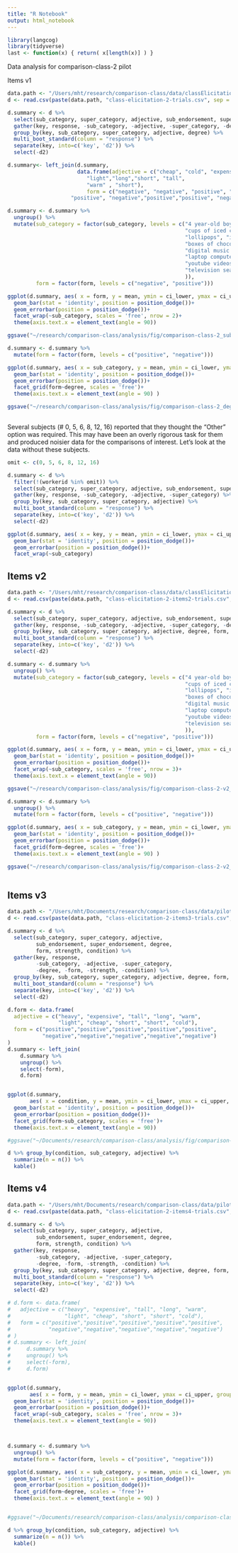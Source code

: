 ```yaml
---
title: "R Notebook"
output: html_notebook
---
```


```r
library(langcog)
library(tidyverse)
last <- function(x) { return( x[length(x)] ) }
```

Data analysis for comparison-class-2 pilot

Items v1
```r
data.path <- "/Users/mht/research/comparison-class/data/classElicitation-2/"
d <- read.csv(paste(data.path, "class-elicitation-2-trials.csv", sep = ""))
```


```r
d.summary <- d %>%
  select(sub_category, super_category, adjective, sub_endorsement, super_endorsement, degree) %>%
  gather(key, response, -sub_category, -adjective, -super_category, -degree) %>%
  group_by(key, sub_category, super_category, adjective, degree) %>%
  multi_boot_standard(column = "response") %>% 
  separate(key, into=c('key', 'd2')) %>%
  select(-d2)
```

```r
d.summary<- left_join(d.summary, 
                      data.frame(adjective = c("cheap", "cold", "expensive", "heavy",
                         "light","long","short", "tall", 
                         "warm" , "short"),
                         form = c("negative", "negative", "positive", "positive", "negative", 
                    "positive", "negative","positive","positive", "negative")))

d.summary <- d.summary %>% 
  ungroup() %>%
  mutate(sub_category = factor(sub_category, levels = c("4 year-old boys", "men in their 30s", "basketball players",
                                                        "cups of iced coffee", "glasses of milk", "cups of coffee",
                                                        "lollipops", "ice cream cones", 
                                                        "boxes of chocolate from the local chocolatier",
                                                        "digital music players", "phones", "tablet computers", 
                                                        "laptop computers", 
                                                        "youtube videos", "movies",
                                                        "television seasons"
                                                        )), 
         form = factor(form, levels = c("negative", "positive")))

ggplot(d.summary, aes( x = form, y = mean, ymin = ci_lower, ymax = ci_upper, group = key, fill = key ) )+
  geom_bar(stat = 'identity', position = position_dodge())+
  geom_errorbar(position = position_dodge())+
  facet_wrap(~sub_category, scales = 'free', nrow = 2)+
  theme(axis.text.x = element_text(angle = 90))

ggsave("~/research/comparison-class/analysis/fig/comparison-class-2_subCat.pdf", height = 7, width = 16) 

d.summary <- d.summary %>% 
  mutate(form = factor(form, levels = c("positive", "negative")))

ggplot(d.summary, aes( x = sub_category, y = mean, ymin = ci_lower, ymax = ci_upper, group = key, fill = key ) )+
  geom_bar(stat = 'identity', position = position_dodge())+
  geom_errorbar(position = position_dodge())+
  facet_grid(form~degree, scales = 'free')+
  theme(axis.text.x = element_text(angle = 90) )

ggsave("~/research/comparison-class/analysis/fig/comparison-class-2_degreeXform.pdf", height = 6, width = 10) 
  
```

Several subjects (# 0, 5, 6, 8, 12, 16) reported that they thought the "Other" option was required.
This may have been an overly rigorous task for them and produced noisier data for the comparisons of interest.
Let's look at the data without these subjects.


```r
omit <- c(0, 5, 6, 8, 12, 16)

d.summary <- d %>%
  filter(!(workerid %in% omit)) %>%
  select(sub_category, super_category, adjective, sub_endorsement, super_endorsement) %>%
  gather(key, response, -sub_category, -adjective, -super_category) %>%
  group_by(key, sub_category, super_category, adjective) %>%
  multi_boot_standard(column = "response") %>% 
  separate(key, into=c('key', 'd2')) %>%
  select(-d2)

ggplot(d.summary, aes( x = key, y = mean, ymin = ci_lower, ymax = ci_upper, group = adjective, fill = adjective ) )+
  geom_bar(stat = 'identity', position = position_dodge())+
  geom_errorbar(position = position_dodge())+
  facet_wrap(~sub_category)
```

## Items v2

```r
data.path <- "/Users/mht/research/comparison-class/data/classElicitation-2-items2/"
d <- read.csv(paste(data.path, "class-elicitation-2-items2-trials.csv", sep = ""))
```

```r
d.summary <- d %>%
  select(sub_category, super_category, adjective, sub_endorsement, super_endorsement, degree, form, strength) %>%
  gather(key, response, -sub_category, -adjective, -super_category, -degree, -form, -strength) %>%
  group_by(key, sub_category, super_category, adjective, degree, form, strength) %>%
  multi_boot_standard(column = "response") %>% 
  separate(key, into=c('key', 'd2')) %>%
  select(-d2)
```

```r

d.summary <- d.summary %>% 
  ungroup() %>%
  mutate(sub_category = factor(sub_category, levels = c("4 year-old boys", "men in their 30s", "basketball players",
                                                        "cups of iced coffee", "glasses of milk", "cups of coffee",
                                                        "lollipops", "ice cream cones", 
                                                        "boxes of chocolate from the local chocolatier",
                                                        "digital music players", "phones", "tablet computers", 
                                                        "laptop computers", 
                                                        "youtube videos", "movies",
                                                        "television seasons"
                                                        )), 
         form = factor(form, levels = c("negative", "positive")))

ggplot(d.summary, aes( x = form, y = mean, ymin = ci_lower, ymax = ci_upper, group = key, fill = key ) )+
  geom_bar(stat = 'identity', position = position_dodge())+
  geom_errorbar(position = position_dodge())+
  facet_wrap(~sub_category, scales = 'free', nrow = 3)+
  theme(axis.text.x = element_text(angle = 90))

ggsave("~/research/comparison-class/analysis/fig/comparison-class-2-v2_subCat.pdf", height = 7, width = 16) 

d.summary <- d.summary %>% 
  ungroup() %>% 
  mutate(form = factor(form, levels = c("positive", "negative")))

ggplot(d.summary, aes( x = sub_category, y = mean, ymin = ci_lower, ymax = ci_upper, group = key, fill = key ) )+
  geom_bar(stat = 'identity', position = position_dodge())+
  geom_errorbar(position = position_dodge())+
  facet_grid(form~degree, scales = 'free')+
  theme(axis.text.x = element_text(angle = 90) )

ggsave("~/research/comparison-class/analysis/fig/comparison-class-2-v2_degreeXform.pdf", height = 6, width = 10) 
  
```



## Items v3

```r
data.path <- "/Users/mht/Documents/research/comparison-class/data/pilot-classElicitation-2-items3/"
d <- read.csv(paste(data.path, "class-elicitation-2-items3-trials.csv", sep = ""))
```

```r
d.summary <- d %>%
  select(sub_category, super_category, adjective, 
         sub_endorsement, super_endorsement, degree, 
         form, strength, condition) %>%
  gather(key, response, 
         -sub_category, -adjective, -super_category, 
         -degree, -form, -strength, -condition) %>%
  group_by(key, sub_category, super_category, adjective, degree, form, strength, condition) %>%
  multi_boot_standard(column = "response") %>% 
  separate(key, into=c('key', 'd2')) %>%
  select(-d2)
```

```r

d.form <- data.frame(
  adjective = c("heavy", "expensive", "tall", "long", "warm", 
                "light", "cheap", "short", "short", "cold"),
  form = c("positive","positive","positive","positive","positive",
           "negative","negative","negative","negative","negative")
)
d.summary <- left_join(
    d.summary %>%
    ungroup() %>%
    select(-form),
    d.form)


ggplot(d.summary, 
       aes( x = condition, y = mean, ymin = ci_lower, ymax = ci_upper, group = key, fill = key ) )+
  geom_bar(stat = 'identity', position = position_dodge())+
  geom_errorbar(position = position_dodge())+
  facet_grid(form~sub_category, scales = 'free')+
  theme(axis.text.x = element_text(angle = 90))

#ggsave("~/Documents/research/comparison-class/analysis/fig/comparison-class-2-v3_subCat.pdf", height = 7, width = 16) 

```



```r
d %>% group_by(condition, sub_category, adjective) %>%
  summarize(n = n()) %>%
  kable()
```



## Items v4

```r
data.path <- "/Users/mht/Documents/research/comparison-class/data/pilot-classElicitation-2-items4/"
d <- read.csv(paste(data.path, "class-elicitation-2-items4-trials.csv", sep = ""))
```

```r
d.summary <- d %>%
  select(sub_category, super_category, adjective, 
         sub_endorsement, super_endorsement, degree, 
         form, strength, condition) %>%
  gather(key, response, 
         -sub_category, -adjective, -super_category, 
         -degree, -form, -strength, -condition) %>%
  group_by(key, sub_category, super_category, adjective, degree, form, strength, condition) %>%
  multi_boot_standard(column = "response") %>% 
  separate(key, into=c('key', 'd2')) %>%
  select(-d2)
```

```r

# d.form <- data.frame(
#   adjective = c("heavy", "expensive", "tall", "long", "warm", 
#                 "light", "cheap", "short", "short", "cold"),
#   form = c("positive","positive","positive","positive","positive",
#            "negative","negative","negative","negative","negative")
# )
# d.summary <- left_join(
#     d.summary %>%
#     ungroup() %>%
#     select(-form),
#     d.form)


ggplot(d.summary, 
       aes( x = form, y = mean, ymin = ci_lower, ymax = ci_upper, group = key, fill = key ) )+
  geom_bar(stat = 'identity', position = position_dodge())+
  geom_errorbar(position = position_dodge())+
  facet_wrap(~sub_category, scales = 'free', nrow = 3)+
  theme(axis.text.x = element_text(angle = 90))



d.summary <- d.summary %>% 
  ungroup() %>% 
  mutate(form = factor(form, levels = c("positive", "negative")))

ggplot(d.summary, aes( x = sub_category, y = mean, ymin = ci_lower, ymax = ci_upper, group = key, fill = key ) )+
  geom_bar(stat = 'identity', position = position_dodge())+
  geom_errorbar(position = position_dodge())+
  facet_grid(form~degree, scales = 'free')+
  theme(axis.text.x = element_text(angle = 90) )


#ggsave("~/Documents/research/comparison-class/analysis/comparison-class-2-v4_subCat.pdf", height = 7, width = 16) 


```



```r
d %>% group_by(condition, sub_category, adjective) %>%
  summarize(n = n()) %>%
  kable()
```